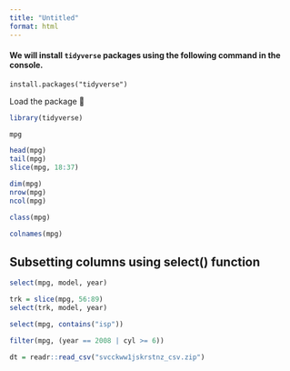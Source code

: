 ```yaml
---
title: "Untitled"
format: html
---
```


#### We will install `tidyverse` packages using the following command in the **console**.

`install.packages("tidyverse")`

Load the package 🤤

```r
library(tidyverse)
```

```r
mpg
```

```r
head(mpg)
tail(mpg)
slice(mpg, 18:37)
```

```r
dim(mpg)
nrow(mpg)
ncol(mpg)
```

```r
class(mpg)
```

```r
colnames(mpg)
```

## Subsetting columns using select() function

```r
select(mpg, model, year)
```

```r
trk = slice(mpg, 56:89)
select(trk, model, year)
```

```r
select(mpg, contains("isp"))
```

```r
filter(mpg, (year == 2008 | cyl >= 6))
```

```r
dt = readr::read_csv("svcckww1jskrstnz_csv.zip")
```
